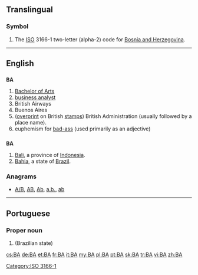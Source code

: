 {{also|ba|Ba|bá|bā}}
==Translingual==

===Symbol===
{{head|mul|symbol}}

# The [[ISO]] 3166-1 two-letter (alpha-2) code for [[Bosnia and Herzegovina]].

[[Category:ISO 3166-1]]
----

==English==

==={{initialism-old|en}}===
'''BA'''

# [[Bachelor of Arts]]
# [[business analyst]]
# British Airways
# Buenos Aires
# ([[overprint]] on British [[stamp]]s) British Administration (usually followed by a place name).
# euphemism for [[bad-ass]] (used primarily as an adjective)

==={{abbreviation-old|en}}===
'''BA'''

# [[Bali]], a province of [[Indonesia]].
# [[Bahia]], a state of [[Brazil]].

===Anagrams===
* [[A/B#English|A/B]], [[AB#English|AB]], [[Ab#English|Ab]], [[a.b.#English|a.b.]], [[ab#English|ab]]

----

==Portuguese==

===Proper noun===
{{pt-proper noun|f}}

# {{abbreviation of|Bahia|lang=pt}} (Brazilian state)

[[cs:BA]]
[[de:BA]]
[[et:BA]]
[[fr:BA]]
[[it:BA]]
[[my:BA]]
[[pl:BA]]
[[pt:BA]]
[[sk:BA]]
[[tr:BA]]
[[vi:BA]]
[[zh:BA]]